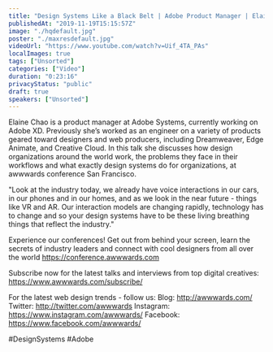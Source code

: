 ```yaml
---
title: "Design Systems Like a Black Belt | Adobe Product Manager | Elaine Chao"
publishedAt: "2019-11-19T15:15:57Z"
image: "./hqdefault.jpg"
poster: "./maxresdefault.jpg"
videoUrl: "https://www.youtube.com/watch?v=Uif_4TA_PAs"
localImages: true
tags: ["Unsorted"]
categories: ["Video"]
duration: "0:23:16"
privacyStatus: "public"
draft: true
speakers: ["Unsorted"]
---
```

Elaine Chao is a product manager at Adobe Systems, currently working on Adobe XD. Previously she’s worked as an engineer on a variety of products geared toward designers and web producers, including Dreamweaver, Edge Animate, and Creative Cloud. In this talk she discusses how design organizations around the world work, the problems they face in their workflows and what exactly design systems do for organizations, at awwwards conference San Francisco.

"Look at the industry today, we already have voice interactions in our cars, in our phones and in our homes, and as we look in the near future - things like VR and AR. Our interaction models are changing rapidly, technology has to change and so your design systems have to be these living breathing things that reflect the industry."

Experience our conferences! Get out from behind your screen, learn the secrets of industry leaders and connect with cool designers from all over the world https://conference.awwwards.com

Subscribe now for the latest talks and interviews from top digital creatives: https://www.awwwards.com/subscribe/

For the latest web design trends - follow us: 
Blog: http://awwwards.com/
Twitter: http://twitter.com/awwwards
Instagram: https://www.instagram.com/awwwards/
Facebook: https://www.facebook.com/awwwards/

#DesignSystems #Adobe
